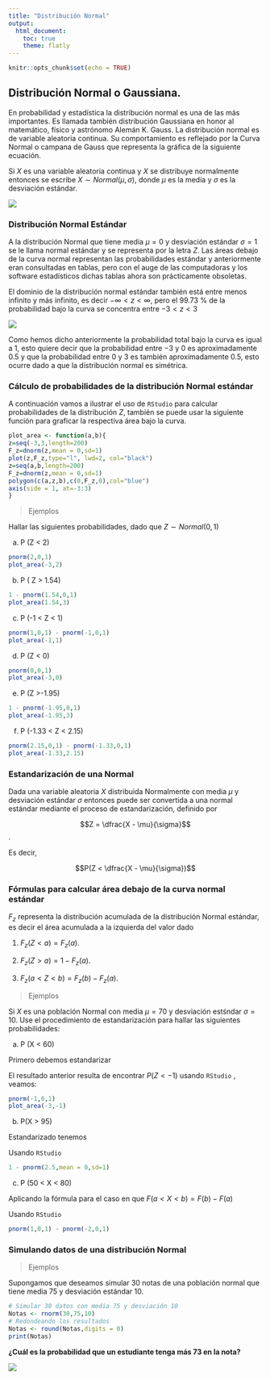 ```yaml
---
title: "Distribución Normal"
output:
  html_document:
    toc: true
    theme: flatly
---
```


```r
knitr::opts_chunk$set(echo = TRUE)
```

## Distribución Normal o Gaussiana.

En probabilidad y estadística la distribución normal es una de las más importantes.  Es llamada también distribución Gaussiana en honor al  matemático, físico y astrónomo Alemán K. Gauss. La distribución normal es de variable aleatoria continua. Su comportamiento es reflejado por la Curva Normal o campana de Gauss que representa  la gráfica de la siguiente ecuación.

\begin{equation*}
f(x)=\dfrac{1}{\sqrt{2 \pi}\sigma}e^{-\dfrac{1}{2}\dfrac{(x-\mu)^2}{\sigma^2}} \quad -\infty <x< +\infty
\end{equation*}

Si $X$ es una variable aleatoria continua y $X$ se distribuye normalmente entonces se escribe $X \sim Normal(\mu,\sigma)$, donde $\mu$ es la media y $\sigma$ es la desviación estándar.


![](plotnormal.png)



### Distribución Normal Estándar

A la distribución Normal que tiene media $\mu=0$ y desviación estándar $\sigma=1$ se le llama normal  estándar y se representa por la letra $Z$. Las áreas debajo de la curva normal representan las probabilidades estándar y anteriormente eran consultadas en tablas, pero con el auge de las computadoras y los software estadísticos dichas tablas ahora son prácticamente obsoletas. 

El dominio de la distribución normal estándar también está entre menos infinito y más infinito, es decir $-\infty<z<\infty$, pero el $99.73$ % de la probabilidad bajo la curva se concentra entre   $-3<z<3$


![](plotestandar.png)

Como hemos dicho anteriormente la probabilidad total bajo la curva es igual a 1, esto quiere decir que la probabilidad entre $-3$ y $0$ es aproximadamente $0.5$ y que la probabilidad entre $0$ y $3$ es también aproximadamente $0.5$, esto ocurre dado a que la distribución normal es simétrica. 

### Cálculo de probabilidades de la distribución Normal estándar 

A continuación vamos a ilustrar el uso de `RStudio` para calcular probabilidades de la distribución $Z$, también se puede usar la siguiente función para graficar la respectiva área bajo la curva. 

```r
plot_area <- function(a,b){
z=seq(-3,3,length=200)
F_z=dnorm(z,mean = 0,sd=1)
plot(z,F_z,type="l", lwd=2, col="black")
z=seq(a,b,length=200)
F_z=dnorm(z,mean = 0,sd=1)
polygon(c(a,z,b),c(0,F_z,0),col="blue")
axis(side = 1, at=-3:3)
}
```


 > Ejemplos 

Hallar las siguientes probabilidades, dado que $Z \sim Normal(0,1)$

a) P (Z < 2)

```r
pnorm(2,0,1)
plot_area(-3,2)
```
b) P ( Z > 1.54) 
```r
1 - pnorm(1.54,0,1)
plot_area(1.54,3)
```
c) P (-1 < Z < 1) 
```r
pnorm(1,0,1) - pnorm(-1,0,1)
plot_area(-1,1)
```
d) P (Z < 0) 
```r
pnorm(0,0,1)
plot_area(-3,0)
```
e) P (Z >-1.95) 
```r
1 - pnorm(-1.95,0,1)
plot_area(-1.95,3)
```
f) P (-1.33 < Z < 2.15) 

```r
pnorm(2.15,0,1) - pnorm(-1.33,0,1)
plot_area(-1.33,2.15)
```


### Estandarización de una Normal 

Dada una variable aleatoria $X$ distribuida Normalmente con media $\mu$  y desviación estándar $\sigma$  entonces puede ser convertida a una normal estándar mediante el proceso de estandarización, definido por 

$$Z = \dfrac{X - \mu}{\sigma}$$. 

Es decir, 

$$P(Z < \dfrac{X - \mu}{\sigma})$$

### Fórmulas para calcular área debajo de la curva normal estándar

$F_z$ representa la distribución acumulada de la distribución Normal estándar, es decir el área acumulada a la izquierda del valor dado

1.  $F_z(Z < a)= F_z(a)$.

2.  $F_z(Z > a)= 1 - F_z(a)$.

3.  $F_z(a <Z < b)= F_z(b) - F_z(a)$.

> Ejemplos

Si $X$ es una población Normal con media $\mu = 70$ y desviación estśndar $\sigma = 10$. Use el procedimiento de estandarización para hallar las siguientes probabilidades:

a) P (X < 60)

Primero debemos estandarizar 


\begin{eqnarray*}
P(X < 60) & = & P(Z<\dfrac{60-70}{10}) \nonumber \\
&=& P(Z< -1)\\
&=& 0.1586553
\end{eqnarray*}

El resultado anterior resulta de encontrar  $P(Z<-1)$  usando `RStudio` , veamos:


```r
pnorm(-1,0,1)
plot_area(-3,-1)
```



b) P(X > 95)

Estandarizado tenemos 


\begin{eqnarray*}
P(X > 95) & = & 1 - P(X \leq 95) \nonumber \\
&=& 1 - P(Z<\dfrac{95-70}{10})\\
&=& 1 - P(Z< 2.5)\\
&=& 1 - 0.9937903\\
&=& 0.0062097
\end{eqnarray*}

Usando `RStudio`
 
```r
1 - pnorm(2.5,mean = 0,sd=1)
```



c) P (50 < X < 80)

Aplicando la fórmula para el caso en que $F(a < X < b)= F(b) - F(a)$


\begin{eqnarray*}
P(50 < X < 80) & = & P(X <80) - P(X < 50) \nonumber \\
&=& P\big(Z < \dfrac{80-70}{10}\big) - P\big(Z < \dfrac{50-70}{10}\big)\\
&=& P(Z < 1) - P(Z < -2)\\
&=& 0.841344 - 0.0227501 \\
&=& 0.8185939
\end{eqnarray*}


 Usando `RStudio`
 
```r
pnorm(1,0,1) - pnorm(-2,0,1)
```


###  Simulando datos de una distribución Normal


> Ejemplos 

Supongamos que deseamos simular 30 notas de una población normal que tiene media $75$ y desviación estándar $10$.

```r
# Simular 30 datos con media 75 y desviación 10
Notas <- rnorm(30,75,10)
# Redondeando los resultados
Notas <- round(Notas,digits = 0)
print(Notas)
```


**¿Cuál es la probabilidad que un estudiante  tenga más 73 en la nota?**


![](blanco.png)

